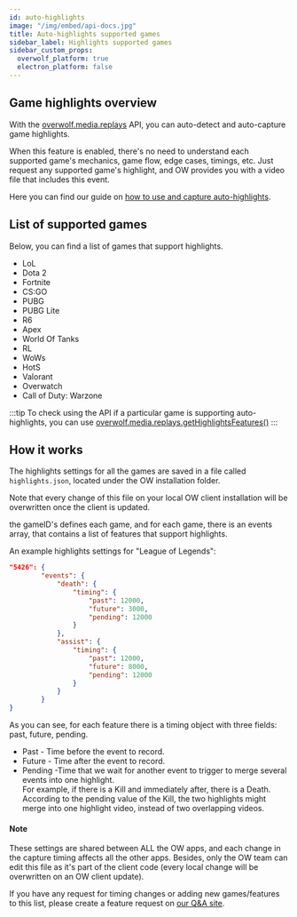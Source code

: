 ```yaml
---
id: auto-highlights
image: "/img/embed/api-docs.jpg"
title: Auto-highlights supported games
sidebar_label: Highlights supported games
sidebar_custom_props:
  overwolf_platform: true
  electron_platform: false
---
```


## Game highlights overview

With the [overwolf.media.replays](../replays) API, you can auto-detect and auto-capture game highlights.

When this feature is enabled, there's no need to understand each supported game's mechanics, game flow, edge cases, timings, etc. Just request any supported game's highlight, and OW provides you with a video file that includes this event.

Here you can find our guide on [how to use and capture auto-highlights](/topics/best-practices/video-capture#using-overwolfmediareplays).

## List of supported games

Below, you can find a list of games that support highlights.  

* LoL
* Dota 2
* Fortnite
* CS:GO
* PUBG
* PUBG Lite
* R6
* Apex
* World Of Tanks
* RL
* WoWs
* HotS
* Valorant
* Overwatch
* Call of Duty: Warzone

:::tip
To check using the API if a particular game is supporting auto-highlights, you can use [overwolf.media.replays.getHighlightsFeatures()](../replays#gethighlightsfeaturesgameid-callback)
:::

## How it works

The highlights settings for all the games are saved in a file called `highlights.json`, located under the OW installation folder. 

Note that every change of this file on your local OW client installation will be overwritten once the client is updated.

the gameID's defines each game, and for each game, there is an events array, that contains a list of features that support highlights.

An example highlights settings for "League of Legends":


```json
"5426": { 
		"events": {
			"death": {
				"timing": {
					"past": 12000,
					"future": 3000,
					"pending": 12000
				}
			},
			"assist": {
				"timing": {
					"past": 12000,
					"future": 8000,
					"pending": 12000
			 	}
			}
		}
}
```

As you can see, for each feature there is a timing object with three fields: past, future, pending.

* Past - Time before the event to record.
* Future - Time after the event to record.
* Pending -Time that we wait for another event to trigger to merge several events into one highlight.  
  For example, if there is a Kill and immediately after, there is a Death. According to the pending value of the Kill, the two highlights might merge into one highlight video, instead of two overlapping videos.

#### Note 

These settings are shared between ALL the OW apps, and each change in the capture timing affects all the other apps. Besides, only the OW team can edit this file as it's part of the client code (every local change will be overwritten on an OW client update).

If you have any request for timing changes or adding new games/features to this list, please create a feature request on [our Q&A site](https://discuss.overwolf.com/).